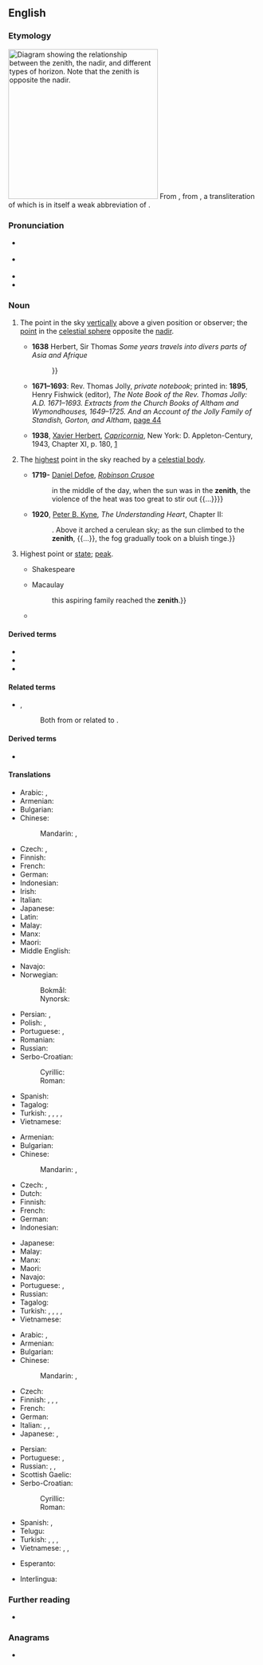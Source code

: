 {{also|zénith}}
==English==
{{was wotd|2008|November|28}}

===Etymology===
[[File:Zenith-Nadir-Horizon.svg|thumb|300px|right|Diagram showing the relationship between the '''zenith''', the [[nadir]], and different types of [[horizon]]. Note that the '''zenith''' is opposite the nadir.]]
From {{inh|en|enm|cenyth}}, from {{der|en|ML.|cenit}}, a transliteration of {{der|en|ar|سَمْت||direction, path}} which is in itself a weak abbreviation of {{m|ar|سَمْت اَلرَّأْس||direction of the head}}.

===Pronunciation===
* {{a|UK}} {{IPA|/ˈzɛn.ɪθ/|lang=en}}
* {{a|US}} {{IPA|/ˈzi.nɪθ/|lang=en}}
* {{audio|En-uk-zenith.ogg|Audio (UK)|lang=en}}
* {{audio|en-us-zenith.ogg|Audio (US)|lang=en}}

===Noun===
{{en-noun}}

# {{lb|en|astronomy}} The point in the sky [[vertically]] above a given position or observer; the [[point]] in the [[celestial sphere]] opposite the [[nadir]].
#: {{ant|en|nadir|perigee}}
#* '''1638''' Herbert, Sir Thomas ''Some years travels into divers parts of Asia and Afrique''
#*: {{quote|en|The 12 day wee had the wind high and large ſo that in two dayes ſaile we made the Sunne our '''Zenith''' or verticall point{{...}}}}
#* '''1671–1693''': Rev. Thomas Jolly, ''private notebook''; printed in: '''1895''', Henry Fishwick (editor), ''The Note Book of the Rev. Thomas Jolly: A.D. 1671–1693. Extracts from the Church Books of Altham and Wymondhouses, 1649–1725. And an Account of the Jolly Family of Standish, Gorton, and Altham'', [http://books.google.co.uk/books?ei=L-9bSa-FKYuiyAS3xqmCDA&id=TA71Bp2xMq0C&dq=%22of+christ+and+his+gospell%2C%22&q=zenith&pgis=1#search_anchor page 44]
#*: {{quote|en|In this 10th m. appeared that prodigious Comett the tayl whereof was like the blade of a double edged sword, and reached almost from the horizon to the '''zenith'''.}}
#* '''1938''', [[w:Xavier Herbert|Xavier Herbert]], ''[[w:Capricornia (novel)|Capricornia]]'', New York: D. Appleton-Century, 1943, Chapter XI, p. 180, [https://archive.org/details/capricornianovel00herb]
#*: {{quote|en|In the east a pillar of cloud reared from horizon to '''zenith''', with a kind of arm outstretched like a threatening colossus.}}
# {{lb|en|astronomy}} The [[highest]] point in the sky reached by a [[celestial body]].
#* '''1719-''' [[w:Daniel Defoe|Daniel Defoe]], ''[[w:Robinson Crusoe|Robinson Crusoe]]''
#*: {{quote|en|{{...}} in the middle of the day, when the sun was in the '''zenith''', the violence of the heat was too great to stir out {{...}}}}
#* '''1920''', [[w:Peter B. Kyne|Peter B. Kyne]], ''The Understanding Heart'', Chapter II:
#*: {{quote|en|As far to the west as Monica could see, her world was a sea of fog, {{...}}. Above it arched a cerulean sky; as the sun climbed to the '''zenith''', {{...}}, the fog gradually took on a bluish tinge.}}
# {{lb|en|by extension}} Highest point or [[state]]; [[peak]].
#: {{syn|en|acme|apogee|culmination|pinnacle}}
#* Shakespeare
#*: {{quote|en|I find my '''zenith''' doth depend upon / A most auspicious star.}}
#* Macaulay
#*: {{quote|en|It was during those civil troubles {{...}} this aspiring family reached the '''zenith'''.}}
#* {{quote-book
|page=173
|year=1900
|author=William Beckford
|title=The History of the Caliph Vathek
|url=http://books.google.com/books?id=KnArAAAAMAAJ
|passage="There for a while I enjoyed myself in the '''zenith''' of glory and pleasure."}}

====Derived terms====
* {{l|en|zenithal}}
* {{l|en|zenithally}}
* {{l|en|zenithward}}

====Related terms====
* {{l|en|azimuth}}, {{l|en|nadir}}
*: Both from or related to {{m|ar|سمت|السَّمْت|direction}}.

====Derived terms====
* {{l|en|zenith telescope}}

====Translations====
{{trans-top|astronomy: point vertically above a position or observer}}
* Arabic: {{t|ar|سَمْت|m}}, {{t|ar|ذُرْوَة|f}}
* Armenian: {{t+|hy|զենիթ}}
* Bulgarian: {{t+|bg|зени́т|m}}
* Chinese:
*: Mandarin: {{t+|cmn|天頂|sc=Hani}}, {{t+|cmn|天顶|tr=tiāndǐng|sc=Hani}}
* Czech: {{t+|cs|nadhlavník|m}}, {{t+|cs|zenit|m}}
* Finnish: {{t+|fi|zeniitti}}
* French: {{t+|fr|zénith|m}}
* German: {{t+|de|Zenit|m}}
* Indonesian: {{t+|id|zenit}}
* Irish: {{t|ga|buaic na spéire|f}}
* Italian: {{t+|it|zenit|m}}
* Japanese: {{t+|ja|天頂|tr=てんちょう, tenchō}}
* Latin: {{t|la|cenit|n}} {{qualifier|Mediaeval}}
* Malay: {{t+|ms|zenit}}
* Manx: {{t|gv|ard-niau|m}}
* Maori: {{t|mi|kōmata o te rangi}}
* Middle English: {{t|enm|cenyth}}
{{trans-mid}}
* Navajo: {{t|nv|yá ʼałníiʼgi}}
* Norwegian:
*: Bokmål: {{t|nb|senit|n}}
*: Nynorsk: {{t|nn|senit|n}}
* Persian: {{t+|fa|سمت‌الرأس|tr=samt-or-ra's|sc=fa-Arab}}, {{t|fa|سرسو|tr=sarsu}}
* Polish: {{t+|pl|zenit|m}}, {{t+|pl|apogeum|n}}
* Portuguese: {{t+|pt|zénite|m}} {{q|Portugal}}, {{t+|pt|zênite|m}} {{q|Brazil}}
* Romanian: {{t+|ro|dric|m}}
* Russian: {{t+|ru|зени́т|m}}
* Serbo-Croatian: {{t|sh|tjemenište|n}}
*: Cyrillic: {{t|sh|зенит|m}}
*: Roman: {{t+|sh|zenit|m}}
* Spanish: {{t+|es|cenit|m}}
* Tagalog: {{t|tl|ituktok}}
* Turkish: {{t+|tr|zenit}}, {{t+|tr|başucu}}, {{t+|tr|başucu noktası}}, {{t|tr|setürreis}}, {{t+|tr|tepe}}
* Vietnamese: {{t+|vi|thiên đỉnh}}
{{trans-bottom}}

{{trans-top|astronomy: highest point reached by a celestial body}}
* Armenian: {{t+|hy|զենիթ}}
* Bulgarian: {{t+|bg|зени́т|m}}
* Chinese:
*: Mandarin: {{t+|cmn|天頂|sc=Hani}}, {{t+|cmn|天顶|tr=tiāndǐng|sc=Hani}}
* Czech: {{t+|cs|nadhlavník|m}}, {{t+|cs|zenit|m}}
* Dutch: {{t+|nl|zenit|n}}
* Finnish: {{t+|fi|lakipiste}}
* French: {{t+|fr|zénith|m}}
* German: {{t+|de|Zenit|m}}
* Indonesian: {{t+|id|zenit}}
{{trans-mid}}
* Japanese: {{t+|ja|天頂|tr=てんちょう, tenchō}}
* Malay: {{t+|ms|zenit}}
* Manx: {{t|gv|ard-niau|m}}
* Maori: {{t|mi|[[kōmata]] ([[kōmata o te rangi|o te rangi]])}}
* Navajo: {{t|nv|yá ʼałníiʼgi}}
* Portuguese: {{t+|pt|zénite|m}} {{qualifier|Portugal}}, {{t+|pt|zênite|m}} {{qualifier|Brazil}}
* Russian: {{t+|ru|зени́т|m}}
* Tagalog: {{t|tl|ituktok}}
* Turkish: {{t+|tr|zenit}}, {{t+|tr|zirve}}, {{t+|tr|doruk}}, {{t+|tr|tepe}}, {{t+|tr|ayyuk}}
* Vietnamese: {{t+|vi|thiên đỉnh}}
{{trans-bottom}}

{{trans-top|highest point or state; peak}}
* Arabic: {{t|ar|سَمْت|m}}, {{t|ar|ذُرْوَة|f}}
* Armenian: {{t+|hy|զենիթ}}
* Bulgarian: {{t+|bg|зени́т|m}}
* Chinese:
*: Mandarin: {{t+|cmn|頂點|sc=Hani}}, {{t+|cmn|顶点|tr=dǐngdiǎn|sc=Hani}}
* Czech: {{t+|cs|zenit|m}}
* Finnish: {{t+|fi|huippu}}, {{t+|fi|huipennus}}, {{t|fi|huippukohta}}, {{t+|fi|kohokohta}}
* French: {{t+|fr|zénith|m}}
* German: {{t+|de|Zenit|m}}
* Italian: {{t+|it|zenit|m}}, {{t+|it|culmine|m}}, {{t+|it|apice|m}}
* Japanese: {{t+|ja|頂点|tr=ちょうてん, chōten}}, {{t+|ja|絶頂|tr=ぜっちょう, zecchō}}
{{trans-mid}}
* Persian: {{t+|fa|اوج|tr=owj|sc=fa-Arab}}
* Portuguese: {{t+|pt|topo|m}}, {{t+|pt|cume|m}}
* Russian: {{t+|ru|зени́т|m}}, {{t+|ru|расцве́т|m}}, {{t|ru|вы́сшая то́чка|f}}
* Scottish Gaelic: {{t|gd|bàrr|m}}
* Serbo-Croatian:
*: Cyrillic: {{t|sh|зенит|m}}
*: Roman: {{t+|sh|zenit|m}}
* Spanish: {{t+|es|apogeo|m}}, {{t+|es|cenit|m}}
* Telugu: {{t+|te|స్వర్గము}}
* Turkish: {{t+|tr|zirve}}, {{t+|tr|doruk}}, {{t+|tr|tepe}}, {{t+|tr|ayyuk}}
* Vietnamese: {{t+|vi|cực điểm}}, {{t|vi|điểm cao nhất}}, {{t+|vi|tột đỉnh}}
{{trans-bottom}}

{{checktrans-top}}
* Esperanto: {{t-check|eo|zenito}}
{{trans-mid}}
* Interlingua: {{t-check|ia|zenit}}
{{trans-bottom}}

===Further reading===
* {{pedia}}

===Anagrams===
* {{anagrams|en|Heintz|Hintze}}